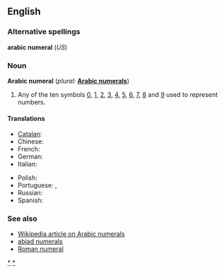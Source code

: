 ==English==

===Alternative spellings===
'''arabic numeral''' (''US'')

===Noun===
'''Arabic numeral'''  (''plural:'' '''[[Arabic numerals]]''')

# {{arithmetic}} Any of the ten symbols [[0]], [[1]], [[2]], [[3]], [[4]], [[5]], [[6]], [[7]], [[8]] and [[9]] used to represent numbers.

====Translations====
{{trans-top|any of the ten symbols from 0 through 9}}
* [[Catalan]]: {{t|ca|xifra aràbiga|f}}
* Chinese: {{t-|cmn|阿拉伯数字|tr=ālābó shùzì|sc=Hani}}
* French: {{t+|fr|chiffre arabe|m}}
* German: {{t-|de|arabische Ziffer|f}}
* Italian: {{t-|it|numero arabo|m}}
{{trans-mid}}
* Polish: {{t-|pl|cyfra arabska|f}}
* Portuguese: {{t+|pt|algarismo arábico|m}}, {{t|pt|algarismo|m}}
* Russian: {{t|ru|арабская цифра|f|tr=arábskaja cífra}}
* Spanish: {{t-|es|número arábigo|m}}
{{trans-bottom}}

===See also===
* [[w:Arabic Numerals|Wikipedia article on Arabic numerals]]
* [[abjad numerals]]
* [[Roman numeral]]

[[Category:Arabic digits|*]]
[[Category:Arabic numerals|*]]